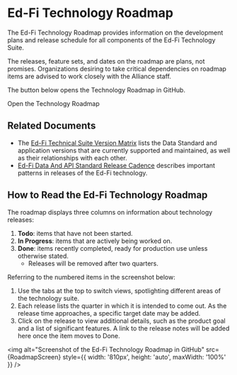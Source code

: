 
# Ed-Fi Technology Roadmap

The Ed-Fi Technology Roadmap provides information on the development plans and
release schedule for all components of the Ed-Fi Technology Suite.

The releases, feature sets, and dates on the roadmap are plans, not promises.
Organizations desiring to take critical dependencies on roadmap items are
advised to work closely with the Alliance staff.

The button below opens the Technology Roadmap in GitHub.

<Link
  to="https://github.com/orgs/Ed-Fi-Alliance-OSS/projects/1"
  className="button button--primary button"
>Open the Technology Roadmap</Link>

## Related Documents

* The [Ed-Fi Technical Suite Version Matrix](./version-matrix.md) lists the Data
  Standard and application versions that are currently supported and maintained,
  as well as their relationships with each other.
* [Ed-Fi Data And API Standard Release Cadence](./cadence.mdx) describes
  important patterns in releases of the Ed-Fi technology.

## How to Read the Ed-Fi Technology Roadmap

The roadmap displays three columns on information about technology releases:

1. **Todo**: items that have not been started.
2. **In Progress**: items that are actively being worked on.
3. **Done**: items recently completed, ready for production use unless otherwise
   stated.
   * Releases will be removed after two quarters.

Referring to the numbered items in the screenshot below:

1. Use the tabs at the top to switch views, spotlighting different areas of the
   technology suite.
2. Each release lists the quarter in which it is intended to come out. As the
   release time approaches, a specific target date may be added.
3. Click on the release to view additional details, such as the product goal and
   a list of significant features. A link to the release notes will be added
   here once the item moves to Done.

<img
  alt="Screenshot of the Ed-Fi Technology Roadmap in GitHub"
  src={RoadmapScreen}
  style={{ width: '810px', height: 'auto', maxWidth: '100%' }}
/>
